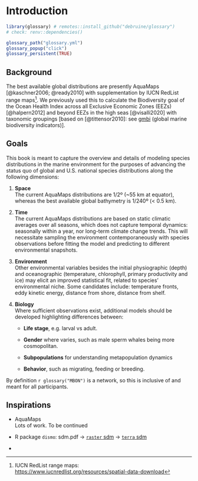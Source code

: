 # Introduction

```r
library(glossary) # remotes::install_github("debruine/glossary")
# check: renv::dependencies()

glossary_path("glossary.yml")
glossary_popup("click")
glossary_persistent(TRUE)
```

## Background

The best available global distributions are presently AquaMaps [@kaschner2006; @ready2010] with supplementation by IUCN RedList range maps[^index-1]. We previously used this to calculate the Biodiversity goal of the Ocean Health Index across all Exclusive Economic Zones (EEZs) [@halpern2012] and beyond EEZs in the high seas [@visalli2020] with taxonomic groupings \[based on [@tittensor2010]: see [gmbi](https://marinebon.github.io/gmbi/articles/calc.html#assign-taxonomic-groups) (global marine biodiversity indicators)\].

[^index-1]: IUCN RedList range maps: <https://www.iucnredlist.org/resources/spatial-data-download>

## Goals

This book is meant to capture the overview and details of modeling species distributions in the marine environment for the purposes of advancing the status quo of global and U.S. national species distributions along the following dimensions:

1.  **Space**\
    The current AquaMaps distributions are ${1}/{2}$º (\~55 km at equator), whereas the best available global bathymetry is ${1}/{240}$º (\< 0.5 km).

2.  **Time**\
    The current AquaMaps distributions are based on static climatic averages over all seasons, which does not capture temporal dynamics: seasonally within a year, nor long-term climate change trends. This will necessitate sampling the environment contemporaneously with species observations before fitting the model and predicting to different environmental snapshots.

3.  **Environment**\
    Other environmental variables besides the initial physiographic (depth) and oceanographic (temperature, chlorophyll, primary productivity and ice) may elicit an improved statistical fit, related to species' environmental niche. Some candidates include: temperature fronts, eddy kinetic energy, distance from shore, distance from shelf.

4.  **Biology**\
    Where sufficient observations exist, additional models should be developed highlighting differences between:

    -   **Life stage**, e.g. larval vs adult.

    -   **Gender** where varies, such as male sperm whales being more cosmopolitan.

    -   **Subpopulations** for understanding metapopulation dynamics

    -   **Behavior**, such as migrating, feeding or breeding.

By definition `r glossary("MBON")` is a network, so this is inclusive of and meant for all participants.

## Inspirations

-   AquaMaps\
    Lots of work. To be continued

-   R package `dismo`: sdm.pdf -\> [`raster` sdm](https://rspatial.org/raster/sdm/) -\> [`terra` sdm](https://rspatial.org/sdm/)

-   
